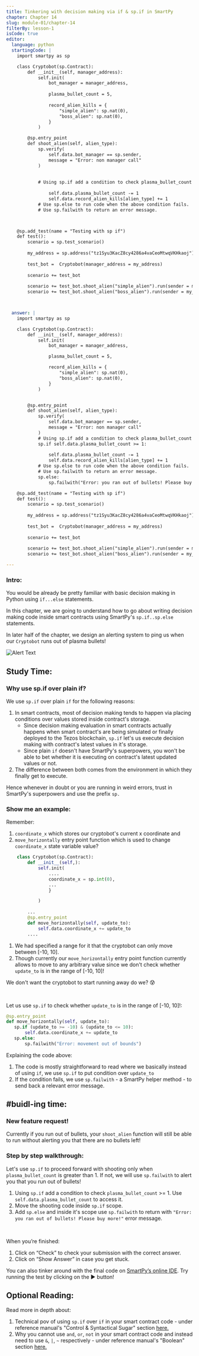 ```yaml
---
title: Tinkering with decision making via if & sp.if in SmartPy
chapter: Chapter 14
slug: module-01/chapter-14
filterBy: lesson-1
isCode: true
editor:
  language: python
  startingCode: |
    import smartpy as sp

    class Cryptobot(sp.Contract):
        def __init__(self, manager_address):
            self.init(
                bot_manager = manager_address,
               
                plasma_bullet_count = 5,
               
                record_alien_kills = {
                    "simple_alien": sp.nat(0), 
                    "boss_alien": sp.nat(0), 
                }
            )

        @sp.entry_point
        def shoot_alien(self, alien_type):
            sp.verify(
                self.data.bot_manager == sp.sender, 
                message = "Error: non manager call"
            )
            
            
            # Using sp.if add a condition to check plasma_bullet_count >= 1
                
                self.data.plasma_bullet_count -= 1
                self.data.record_alien_kills[alien_type] += 1
            # Use sp.else to run code when the above condition fails. 
            # Use sp.failwith to return an error message.



    @sp.add_test(name = "Testing with sp if")
    def test():
        scenario = sp.test_scenario()
        
        my_address = sp.address("tz1Syu3KacZ8cy4286a4vaCeoMtwqVKHkaoj")
        
        test_bot =  Cryptobot(manager_address = my_address)
        
        scenario += test_bot
        
        scenario += test_bot.shoot_alien("simple_alien").run(sender = my_address)
        scenario += test_bot.shoot_alien("boss_alien").run(sender = my_address)



  answer: |
    import smartpy as sp

    class Cryptobot(sp.Contract):
        def __init__(self, manager_address):
            self.init(
                bot_manager = manager_address,

                plasma_bullet_count = 5,

                record_alien_kills = {
                    "simple_alien": sp.nat(0), 
                    "boss_alien": sp.nat(0), 
                }
            )


        @sp.entry_point
        def shoot_alien(self, alien_type):
            sp.verify(
                self.data.bot_manager == sp.sender, 
                message = "Error: non manager call"
            )
            # Using sp.if add a condition to check plasma_bullet_count >= 1
            sp.if self.data.plasma_bullet_count >= 1:
                
                self.data.plasma_bullet_count -= 1
                self.data.record_alien_kills[alien_type] += 1
            # Use sp.else to run code when the above condition fails. 
            # Use sp.failwith to return an error message. 
            sp.else:
                sp.failwith("Error: you ran out of bullets! Please buy more!")

    @sp.add_test(name = "Testing with sp if")
    def test():
        scenario = sp.test_scenario()
        
        my_address = sp.address("tz1Syu3KacZ8cy4286a4vaCeoMtwqVKHkaoj")
        
        test_bot =  Cryptobot(manager_address = my_address)
        
        scenario += test_bot
        
        scenario += test_bot.shoot_alien("simple_alien").run(sender = my_address)
        scenario += test_bot.shoot_alien("boss_alien").run(sender = my_address)

---
```


### Intro: 

You would be already be pretty familiar with basic decision making in Python using `if...else` statements.  

In this chapter, we are going to understand how to go about writing decision making code inside smart contracts using SmartPy's `sp.if..sp.else` statements. 

In later half of the chapter, we design an alerting system to ping us when our `Cryptobot` runs out of plasma bullets! 

![Alert Text](https://media.giphy.com/media/Tdpbuz8KP0EpQfJR3T/giphy.gif)


## Study Time: 

### Why use sp.if over plain if? 

We use `sp.if` over plain `if` for the following reasons: 

1. In smart contracts, most of decision making tends to happen via placing conditions over values stored inside contract's storage. 
    * Since decision making evaluation in smart contracts actually happens when smart contract's are being simulated or finally deployed to the Tezos blockchain, `sp.if` let's us execute decision making with contract's latest values in it's storage. 
     * Since plain `if` doesn't have SmartPy's superpowers, you won't be able to bet whether it is executing on contract's latest updated values or not. 
2. The difference between both comes from the environment in which they finally get to execute. 

Hence whenever in doubt or you are running in weird errors, trust in SmartPy's superpowers and use the prefix `sp.`

### Show me an example: 

Remember: 

1. `coordinate_x` which stores our cryptobot's current x coordinate and 
2. `move_horizontally` entry point function which is used to change `coordinate_x` state variable value?

```python
    class Cryptobot(sp.Contract):
        def __init__(self,):
            self.init(
                ....
                coordinate_x = sp.int(0),
                ... 
                }

            )
            
        ...
        @sp.entry_point
        def move_horizontally(self, update_to):
            self.data.coordinate_x += update_to
        ....

```


1. We had specified a range for it that the cryptobot can only move between <span class="string-highlight">[-10, 10]</span>. 
2. Though currently our `move_horizontally` entry point function currently allows to move to any arbitrary value since we don't check whether `update_to` is in the range of <span class="string-highlight">[-10, 10]</span>!

We don't want the cryptobot to start running away do we? 😰 

<br />

Let us use `sp.if` to check whether `update_to` is in the range of <span class="string-highlight">[-10, 10]</span>!:


```python
@sp.entry_point
def move_horizontally(self, update_to):
   sp.if (update_to >= -10) & (update_to <= 10): 
       self.data.coordinate_x += update_to
   sp.else: 
       sp.failwith("Error: movement out of bounds")

```

Explaining the code above: 

1. The code is mostly straightforward to read where we basically instead of using `if`, we use `sp.if` to put condition over `update_to`
2. If the condition fails, we use `sp.failwith` - a SmartPy helper method - to send back a relevant error message. 


## #buidl-ing time:

### New feature request!

Currently if you run out of bullets, your `shoot_alien` function will still be able to run without alerting you that there are no bullets left!

### Step by step walkthrough:

Let's use `sp.if` to proceed forward with shooting only when `plasma_bullet_count` is greater than 1. If not, we will use `sp.failwith` to alert you that you run out of bullets!

1. Using `sp.if` add a condition to check `plasma_bullet_count` >= 1. Use `self.data.plasma_bullet_count` to access it. 
2. Move the shooting code inside `sp.if` scope. 
3. Add `sp.else` and inside it's scope use `sp.failwith` to return with `"Error: you ran out of bullets! Please buy more!"` error message. 


<br />

When you’re finished:

1. Click on “Check” to check your submission with the correct answer.
2. Click on “Show Answer” in case you get stuck.


You can also tinker around with the final code on [SmartPy’s online IDE](https://smartpy.io/demo/index.html?code=eJyFVNuO0zAQfe9XzIaXVJSIhQWtKhUhVUhIKyQkLg8gZE2TydbUsYPttAqIf2ecNF2nF9YPSRyfOTNzZjyyqo314Cq0vm4BHbh6MskVOgdL29berIxPXZ0tjfYWcz@dT4BXQSUIIbX0QqSOVDmDCjXekxVYFJac2wPDCudZwKaHX2Exs9gbweLYfDYZYWuOqEKxapQiL3LTaM82r45QlnJjC4FKkhYbqZRj0J8RJKzEyapW1OOSOaecafTp8@kMTrEr49yjyL@H3XTSh_SWocSStaI2UvuDaG5tOO2Ob69bH61va4olq7MtWVm2Y8k6JQv0mI3EWwS8I12QPQqsYikZwzIk76w1dg7a6EFryFGpJAp9@HoCX5zU94FVlsAVAYTc6EJ6ydbeQL6mfHO2KG8WcB1nwfYPQV8ymI9ivpDxOeNnsbcx_LQXvj8o_QOexpYhXwrRkuI352cbzQkXBLs1ccJrAlyZLUUilCiVy@CUIhzspF93NOQbqwE1UBB_qEZktvc5FiBiSYeytaYBy0Sm8WBK6FVwV_BREbLjVdNCZSxdJdyAofe4aMKT86nGqiv_Z96EmnaxuRpkydDQkR1q33ouJ41WGug6KpyI4Vfat0f3qNrhmvbA_SZN_O_rT23z8g7zb7d5e_Pi9jXebHFJ5oPf_fp6936D5mcSEXUeuJWZJho3R6MgDIeDw8j4ECzXciD6_2kW377xFJhmXPO0v0NnHD7OFs2Jy1z_AB84pHw-). Try running the test by clicking on the ▶️ button!


## Optional Reading: 

Read more in depth about: 

1. Technical pov of using `sp.if` over `if` in your smart contract code - under reference manual's "Control & Syntactical Sugar" section [here.](https://smartpy.io/demo/reference.html#_control_and_syntactic_sugar)
2. Why you cannot use `and`, `or`, `not` in your smart contract code and instead need to use `&`, `|`, `~` respectively - under reference manual's "Boolean" section [here.](https://smartpy.io/demo/reference.html#_booleans)